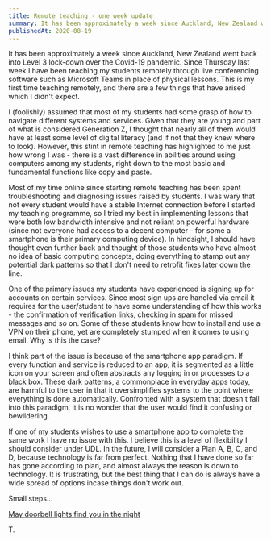 ```yaml
---
title: Remote teaching - one week update
summary: It has been approximately a week since Auckland, New Zealand went back into Level 3 lock-down over the Covid-19 pandemic
publishedAt: 2020-08-19
---
```


It has been approximately a week since Auckland, New Zealand went back into Level 3 lock-down over the Covid-19 pandemic. Since Thursday last week I have been teaching my students remotely through live conferencing software such as Microsoft Teams in place of physical lessons. This is my first time teaching remotely, and there are a few things that have arised which I didn't expect.

I (foolishly) assumed that most of my students had some grasp of how to navigate different systems and services. Given that they are young and part of what is considered Generation Z, I thought that nearly all of them would have at least some level of digital literacy (and if not that they knew where to look). However, this stint in remote teaching has highlighted to me just how wrong I was - there is a vast difference in abilities around using computers among my students, right down to the most basic and fundamental functions like copy and paste.

Most of my time online since starting remote teaching has been spent troubleshooting and diagnosing issues raised by students. I was wary that not every student would have a stable Internet connection before I started my teaching programme, so I tried my best in implementing lessons that were both low bandwidth intensive and not reliant on powerful hardware (since not everyone had access to a decent computer - for some a smartphone is their primary computing device). In hindsight, I should have thought even further back and thought of those students who have almost no idea of basic computing concepts, doing everything to stamp out any potential dark patterns so that I don't need to retrofit fixes later down the line.

One of the primary issues my students have experienced is signing up for accounts on certain services. Since most sign ups are handled via email it requires for the user/student to have some understanding of how this works - the confirmation of verification links, checking in spam for missed messages and so on. Some of these students know how to install and use a VPN on their phone, yet are completely stumped when it comes to using email. Why is this the case?

I think part of the issue is because of the smartphone app paradigm. If every function and service is reduced to an app, it is segmented as a little icon on your screen and often abstracts any logging in or processes to a black box. These dark patterns, a commonplace in everyday apps today, are harmful to the user in that it oversimplifies systems to the point where everything is done automatically. Confronted with a system that doesn't fall into this paradigm, it is no wonder that the user would find it confusing or bewildering.

If one of my students wishes to use a smartphone app to complete the same work I have no issue with this. I believe this is a level of flexibility I should consider under UDL. In the future, I will consider a Plan A, B, C, and D, because technology is far from perfect. Nothing that I have done so far has gone according to plan, and almost always the reason is down to technology. It is frustrating, but the best thing that I can do is always have a wide spread of options incase things don't work out.

Small steps...

[May doorbell lights find you in the night](https://www.are.na/block/8301740)

T.
